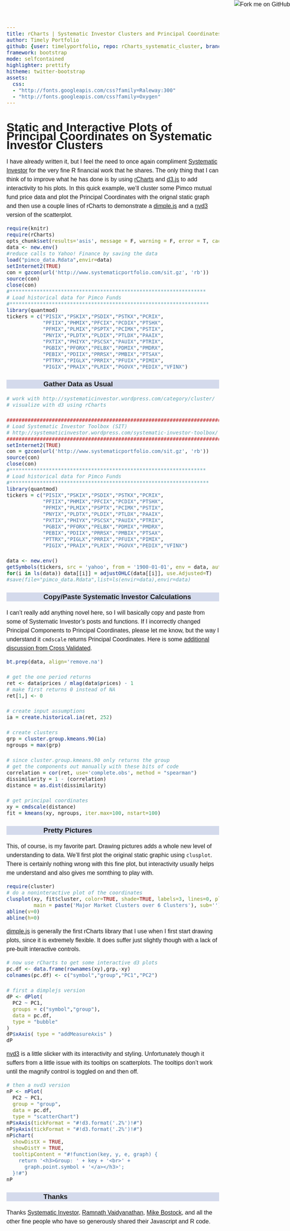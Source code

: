 ```yaml
---
title: rCharts | Systematic Investor Clusters and Principal Coordinates
author: Timely Portfolio
github: {user: timelyportfolio, repo: rCharts_systematic_cluster, branch: "gh-pages"}
framework: bootstrap
mode: selfcontained
highlighter: prettify
hitheme: twitter-bootstrap
assets:
  css:
  - "http://fonts.googleapis.com/css?family=Raleway:300"
  - "http://fonts.googleapis.com/css?family=Oxygen"
---
```

  
<style>
iframe{
  height:450px;
  width:900px;
  margin:auto auto;
}

body{
  font-family: 'Oxygen', sans-serif;
  font-size: 16px;
  line-height: 24px;
}

h1,h2,h3,h4 {
  font-family: 'Raleway', sans-serif;
}

.container { width: 900px; }

h3 {
  background-color: #D4DAEC;
    text-indent: 100px; 
}

h4 {
  text-indent: 100px;
}
</style>
  
<a href="https://github.com/timelyportfolio/rCharts_systematic_cluster"><img style="position: absolute; top: 0; right: 0; border: 0;" src="https://s3.amazonaws.com/github/ribbons/forkme_right_darkblue_121621.png" alt="Fork me on GitHub"></a>

# Static and Interactive Plots of Principal Coordinates on Systematic Investor Clusters
I have already written it, but I feel the need to once again compliment [Systematic Investor](http://systematicinvestor.wordpress.com) for the very fine R financial work that he shares.  The only thing that I can think of to improve what he has done is by using [rCharts](http://rcharts.io) and [d3.js](http://d3js.org) to add interactivity to his plots.  In this quick example, we'll cluster some Pimco mutual fund price data and plot the Principal Coordinates with the orignal static graph and then use a couple lines of rCharts to demonstrate a [dimple.js](http://dimplejs.org) and a [nvd3](http://nvd3.org) version of the scatterplot.

```r
require(knitr)
require(rCharts)
opts_chunk$set(results='asis', message = F, warning = F, error = T, cache = F, tidy = F)
data <- new.env()
#reduce calls to Yahoo! Finance by saving the data
load("pimco_data.Rdata",envir=data)
setInternet2(TRUE)
con = gzcon(url('http://www.systematicportfolio.com/sit.gz', 'rb'))
source(con)
close(con)
#*****************************************************************
# Load historical data for Pimco Funds
#****************************************************************** 
library(quantmod)
tickers = c("PISIX","PSKIX","PSDIX","PSTKX","PCRIX",
            "PFIIX","PHMIX","PFCIX","PCDIX","PTSHX",
            "PFMIX","PLMIX","PSPTX","PCIMX","PSTIX",
            "PNYIX","PLDTX","PLDIX","PTLDX","PAAIX",
            "PXTIX","PHIYX","PSCSX","PAUIX","PTRIX",
            "PGBIX","PFORX","PELBX","PDMIX","PMDRX",
            "PEBIX","PDIIX","PRRSX","PMBIX","PTSAX",
            "PTTRX","PIGLX","PRRIX","PFUIX","PIMIX",
            "PIGIX","PRAIX","PLRIX","PGOVX","PEDIX","VFINX")
```

### Gather Data as Usual
```r
# work with http://systematicinvestor.wordpress.com/category/cluster/
# visualize with d3 using rCharts

###############################################################################
# Load Systematic Investor Toolbox (SIT)
# http://systematicinvestor.wordpress.com/systematic-investor-toolbox/
###############################################################################
setInternet2(TRUE)
con = gzcon(url('http://www.systematicportfolio.com/sit.gz', 'rb'))
source(con)
close(con)
#*****************************************************************
# Load historical data for Pimco Funds
#****************************************************************** 
library(quantmod)
tickers = c("PISIX","PSKIX","PSDIX","PSTKX","PCRIX",
            "PFIIX","PHMIX","PFCIX","PCDIX","PTSHX",
            "PFMIX","PLMIX","PSPTX","PCIMX","PSTIX",
            "PNYIX","PLDTX","PLDIX","PTLDX","PAAIX",
            "PXTIX","PHIYX","PSCSX","PAUIX","PTRIX",
            "PGBIX","PFORX","PELBX","PDMIX","PMDRX",
            "PEBIX","PDIIX","PRRSX","PMBIX","PTSAX",
            "PTTRX","PIGLX","PRRIX","PFUIX","PIMIX",
            "PIGIX","PRAIX","PLRIX","PGOVX","PEDIX","VFINX")

data <- new.env()
getSymbols(tickers, src = 'yahoo', from = '1900-01-01', env = data, auto.assign = T)
for(i in ls(data)) data[[i]] = adjustOHLC(data[[i]], use.Adjusted=T)
#save(file="pimco_data.Rdata",list=ls(envir=data),envir=data)
```

### Copy/Paste Systematic Investor Calculations
I can't really add anything novel here, so I will basically copy and paste from some of Systematic Investor's posts and functions.  If I incorrectly changed Principal Components to Principal Coordinates, please let me know, but the way I understand it `cmdscale` returns Principal Coordinates.  Here is some [additional discussion from Cross Validated](http://stats.stackexchange.com/questions/14002/whats-the-difference-between-principal-components-analysis-and-multidimensional).

```r
bt.prep(data, align='remove.na')

# get the one period returns
ret <- data$prices / mlag(data$prices) - 1
# make first returns 0 instead of NA
ret[1,] <- 0

# create input assumptions
ia = create.historical.ia(ret, 252) 

# create clusters
grp = cluster.group.kmeans.90(ia)
ngroups = max(grp)

# since cluster.group.kmeans.90 only returns the group
# get the components out manually with these bits of code
correlation = cor(ret, use='complete.obs', method = "spearman")    
dissimilarity = 1 - (correlation)
distance = as.dist(dissimilarity)

# get principal coordinates
xy = cmdscale(distance)
fit = kmeans(xy, ngroups, iter.max=100, nstart=100)
```

### Pretty Pictures
This, of course, is my favorite part.  Drawing pictures adds a whole new level of understanding to data.  We'll first plot the original static graphic using `clusplot`.  There is certainly nothing wrong with this fine plot, but interactivity usually helps me understand and also gives me somthing to play with.

```r
require(cluster)
# do a noninteractive plot of the coordinates
clusplot(xy, fit$cluster, color=TRUE, shade=TRUE, labels=3, lines=0, plotchar=F, 
         main = paste('Major Market Clusters over 6 Clusters'), sub='')
abline(v=0)
abline(h=0)
```

[dimple.js](http://dimplejs.org) is generally the first rCharts library that I use when I first start drawing plots, since it is extremely flexible.  It does suffer just slightly though with a lack of pre-built interactive controls.

```r
# now use rCharts to get some interactive d3 plots
pc.df <- data.frame(rownames(xy),grp,-xy)
colnames(pc.df) <- c("symbol","group","PC1","PC2")

# first a dimplejs version
dP <- dPlot(
  PC2 ~ PC1,
  groups = c("symbol","group"),
  data = pc.df,
  type = "bubble"
)
dP$xAxis( type = "addMeasureAxis" )
dP
```

[nvd3](http://nvd3.org) is a little slicker with its interactivity and styling.  Unfortunately though it suffers from a little issue with its tooltips on scatterplots.  The tooltips don't work until the magnify control is toggled on and then off.

```r
# then a nvd3 version
nP <- nPlot(
  PC2 ~ PC1,
  group = "group",
  data = pc.df,
  type = "scatterChart")
nP$xAxis(tickFormat = "#!d3.format('.2%')!#")
nP$yAxis(tickFormat = "#!d3.format('.2%')!#")
nP$chart(
  showDistX = TRUE,
  showDistY = TRUE,
  tooltipContent = "#!function(key, y, e, graph) {
    return '<h3>Group: ' + key + '<br>' +
      graph.point.symbol + '</a></h3>';
  }!#")
nP
```

### Thanks
Thanks [Systematic Investor](http://systematicinvestor.wordpress.com), [Ramnath Vaidyanathan](http://github.com/ramnathv), [Mike Bostock](http://bost.ocks.org/mike/), and all the other fine people who have so generously shared their Javascript and R code.